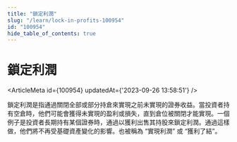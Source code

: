 ```yaml
---
title: "鎖定利潤"
slug: "/learn/lock-in-profits-100954"
id: "100954"
hide_table_of_contents: true
---
```



# 鎖定利潤

<ArticleMeta id={100954} updatedAt={'2023-09-26 13:58:51'} />
<div className='border-solid border-b border-t-0 my-4 border-[var(--ifm-color-gray-300)]' />

鎖定利潤是指通過關閉全部或部分持倉來實現之前未實現的證券收益。當投資者持有空倉時，他們可能會獲得未實現的盈利或損失，直到倉位被關閉才能實現。一個例子是投資者長期持有某個證券時，通過以獲利出售其持股來鎖定利潤。通過這樣做，他們將不再受基礎資產變化的影響。也被稱為 “實現利潤” 或 “獲利了結”。
